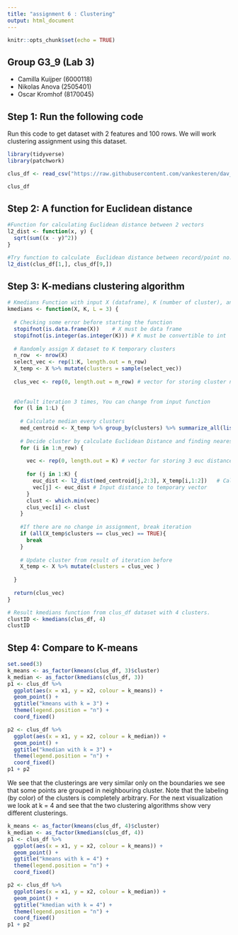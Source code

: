 ---
title: "assignment 6 : Clustering"
output: html_document
---

```{r setup, include=FALSE}
knitr::opts_chunk$set(echo = TRUE)
```

## Group G3_9 (Lab 3)

-   Camilla Kuijper (6000118)
-   Nikolas Anova (2505401)
-   Oscar Kromhof (8170045)

## Step 1:  Run the following code

Run this code to get dataset with 2 features and 100 rows. We will work clustering assignment using this dataset. 

```{r , echo=TRUE, results='hide', message=FALSE}
library(tidyverse)
library(patchwork)

clus_df <- read_csv("https://raw.githubusercontent.com/vankesteren/dav_practicals/master/12_Unsupervised_learning_Clustering/data/clusterdata.csv")

```

```{r, echo=FALSE }
clus_df
```

## Step 2: A function for Euclidean distance

```{r , echo=TRUE, results='hide', message=FALSE}
#Function for calculating Euclidean distance between 2 vectors
l2_dist <- function(x, y) {
  sqrt(sum((x - y)^2))
}
```


```{r, echo=TRUE }
#Try function to calculate  Euclidean distance between record/point no. 1 and 9  from clus_df dataset
l2_dist(clus_df[1,], clus_df[9,])
```


## Step 3: K-medians clustering algorithm
```{r , echo=TRUE, results='hide', message=FALSE}
# Kmedians Function with input X (dataframe), K (number of cluster), and optional input L (number of iteration) 
kmedians <- function(X, K, L = 3) {
  
  # Checking some error before starting the function
  stopifnot(is.data.frame(X))    # X must be data frame
  stopifnot(is.integer(as.integer(K))) # K must be convertible to int  
  
  # Randomly assign X dataset to K temporary clusters
  n_row  <- nrow(X)
  select_vec <- rep(1:K, length.out = n_row)
  X_temp <- X %>% mutate(clusters = sample(select_vec))
  
  clus_vec <- rep(0, length.out = n_row) # vector for storing cluster number every points
  
  
  #Default iteration 3 times, You can change from input function
  for (l in 1:L) {
    
    # Calculate median every clusters
    med_centroid <- X_temp %>% group_by(clusters) %>% summarize_all(list(med = median))  
    
    # Decide cluster by calculate Euclidean Distance and finding nearest with median centroid
    for (i in 1:n_row) {
      
      vec <- rep(0, length.out = K) # vector for storing 3 euc distance between a point with K med centroid
      
      for (j in 1:K) {
        euc_dist <- l2_dist(med_centroid[j,2:3], X_temp[i,1:2])   # Calculate Euclidean Distance
        vec[j] <- euc_dist # Input distance to temporary vector
      }
      clust <- which.min(vec)
      clus_vec[i] <- clust 
    }
    
    #If there are no change in assignment, break iteration
    if (all(X_temp$clusters == clus_vec) == TRUE){
      break
    }
    
    # Update cluster from result of iteration before
    X_temp <- X %>% mutate(clusters = clus_vec )
    
  }
  
  return(clus_vec)
}
```

```{r, echo=TRUE }
# Result kmedians function from clus_df dataset with 4 clusters.
clustID <- kmedians(clus_df, 4)
clustID
```

## Step 4: Compare to K-means
```{r, echo = TRUE}
set.seed(3)
k_means <- as_factor(kmeans(clus_df, 3)$cluster)
k_median <- as_factor(kmedians(clus_df, 3))
p1 <- clus_df %>% 
  ggplot(aes(x = x1, y = x2, colour = k_means)) + 
  geom_point() + 
  ggtitle("kmeans with k = 3") + 
  theme(legend.position = "n") +
  coord_fixed()

p2 <- clus_df %>% 
  ggplot(aes(x = x1, y = x2, colour = k_median)) + 
  geom_point() + 
  ggtitle("kmedian with k = 3") + 
  theme(legend.position = "n") +
  coord_fixed()
p1 + p2
```


We see that the clusterings are very similar only on the boundaries we see that some points are grouped in neighbouring cluster. Note that the labeling (by color) of the clusters is completely arbitrary. For the next visualization we look at k = 4 and see that the two clustering algorithms show very different clusterings.

```{r, echo = TRUE}
k_means <- as_factor(kmeans(clus_df, 4)$cluster)
k_median <- as_factor(kmedians(clus_df, 4))
p1 <- clus_df %>% 
  ggplot(aes(x = x1, y = x2, colour = k_means)) + 
  geom_point() + 
  ggtitle("kmeans with k = 4") + 
  theme(legend.position = "n") +
  coord_fixed()

p2 <- clus_df %>% 
  ggplot(aes(x = x1, y = x2, colour = k_median)) + 
  geom_point() + 
  ggtitle("kmedian with k = 4") + 
  theme(legend.position = "n") +
  coord_fixed()
p1 + p2
```


